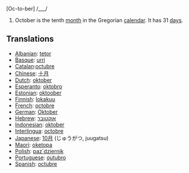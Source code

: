 [Oc-to-ber] /___/

#October is the tenth [[month]] in the Gregorian [[calendar]]. It has 31 [[day]]s.

==Translations==
*[[Albanian]]: [[tetor]]
*[[Basque]]: [[urri]]
*[[Catalan]]:[[octubre]]
*[[Chinese]]: [[十月]]
*[[Dutch]]: [[oktober]]
*[[Esperanto]]: [[oktobro]]
*[[Estonian]]: [[oktoober]]
*[[Finnish]]: [[lokakuu]]
*[[French]]: [[octobre]]
*[[German]]: [[Oktober]]
*[[Hebrew]]: [[אוקטובר]]
*[[Indonesian]]: [[oktober]]
*[[Interlingua]]: [[octobre]]
*[[Japanese]]: [[10月]] (じゅうがつ, juugatsu)
*[[Maori]]: [[oketopa]]
*[[Polish]]: [[paz´dziernik]]
*[[Portuguese]]: [[outubro]]
*[[Spanish]]: [[octubre]]